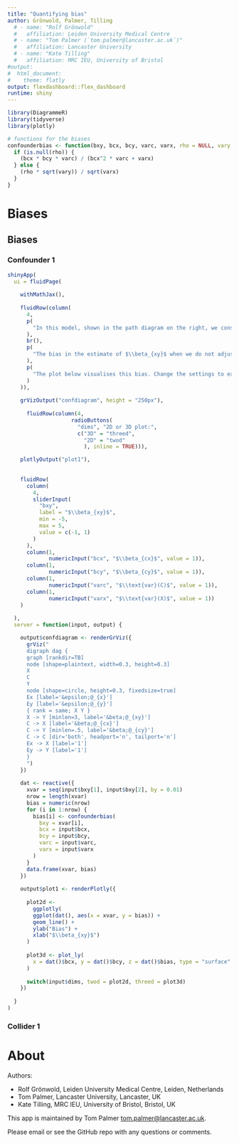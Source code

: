 ```yaml
---
title: "Quantifying bias"
author: Grönwold, Palmer, Tilling
  # - name: "Rolf Grönwold"
  #   affiliation: Leiden University Medical Centre
  # - name: "Tom Palmer (`tom.palmer@lancaster.ac.uk`)"
  #   affiliation: Lancaster University
  # - name: "Kate Tilling"
  #   affiliation: MRC IEU, University of Bristol
#output:
#  html_document:
#    theme: flatly
output: flexdashboard::flex_dashboard
runtime: shiny
---
```


```r
library(DiagrammeR)
library(tidyverse)
library(plotly)
```

```r
# functions for the biases
confounderbias <- function(bxy, bcx, bcy, varc, varx, rho = NULL, vary = NULL) {
  if (is.null(rho)) {
    (bcx * bcy * varc) / (bcx^2 * varc + varx)
  } else {
    (rho * sqrt(vary)) / sqrt(varx)
  }
}
```

# Biases

## Biases {.tabset}

### Confounder 1

```r
shinyApp(
  ui = fluidPage(
    
    withMathJax(),
    
    fluidRow(column(
      4,
      p(
        "In this model, shown in the path diagram on the right, we consider the effect of omitting $C$ from the regression of $Y$ on $X$."
      ),
      br(),
      p(
        "The bias in the estimate of $\\beta_{xy}$ when we do not adjust for $C$ is: $$\\frac{\\beta_{cx}\\beta_{cy}\\text{var}(C)}{\\beta_{cx}^2\\text{var}(C) + \\sigma_{X}^2}$$"
      ),
      p(
        "The plot below visualises this bias. Change the settings to explore how the bias changes."
      )
    )),
    
    grVizOutput("confdiagram", height = "250px"),
    
      fluidRow(column(4,
                    radioButtons(
                      "dims", "2D or 3D plot:",
                      c("3D" = "threed",
                        "2D" = "twod"
                        ), inline = TRUE))),

    plotlyOutput("plot1"),
    
    
    fluidRow(
      column(
        4,
        sliderInput(
          "bxy",
          label = "$\\beta_{xy}$",
          min = -5,
          max = 5,
          value = c(-1, 1)
        )
      ),
      column(1,
             numericInput("bcx", "$\\beta_{cx}$", value = 1)),
      column(1,
             numericInput("bcy", "$\\beta_{cy}$", value = 1)),
      column(1,
             numericInput("varc", "$\\text{var}(C)$", value = 1)),
      column(1,
             numericInput("varx", "$\\text{var}(X)$", value = 1))
    )
    
  ),
  server = function(input, output) {

    output$confdiagram <- renderGrViz({
      grViz("
      digraph dag {
      graph [rankdir=TB]
      node [shape=plaintext, width=0.3, height=0.3]
      X 
      C 
      Y
      node [shape=circle, height=0.3, fixedsize=true]
      Ex [label='&epsilon;@_{x}']
      Ey [label='&epsilon;@_{y}']
      { rank = same; X Y }
      X -> Y [minlen=3, label='&beta;@_{xy}']
      C -> X [label='&beta;@_{cx}']
      C -> Y [minlen=.5, label='&beta;@_{cy}']
      C -> C [dir='both', headport='n', tailport='n']
      Ex -> X [label='1']
      Ey -> Y [label='1']
      }
      ")
    })
    
    dat <- reactive({
      xvar = seq(input$bxy[1], input$bxy[2], by = 0.01)
      nrow = length(xvar)
      bias = numeric(nrow)
      for (i in 1:nrow) {
        bias[i] <- confounderbias(
          bxy = xvar[i],
          bcx = input$bcx,
          bcy = input$bcy,
          varc = input$varc,
          varx = input$varx
        )
      }
      data.frame(xvar, bias)
    })
    
    output$plot1 <- renderPlotly({
      
      plot2d <- 
        ggplotly(
        ggplot(dat(), aes(x = xvar, y = bias)) + 
        geom_line() + 
        ylab("Bias") + 
        xlab("$\\beta_{xy}$")
      )
      
      plot3d <- plot_ly(
        x = dat()$bcx, y = dat()$bcy, z = dat()$bias, type = "surface"
      )
      
      switch(input$dims, twod = plot2d, threed = plot3d)
    })
    
  }
)
```

### Collider 1

# About

Authors:

- Rolf Grönwold, Leiden University Medical Centre, Leiden, Netherlands
- Tom Palmer, Lancaster University, Lancaster, UK
- Kate Tilling, MRC IEU, University of Bristol, Bristol, UK

This app is maintained by Tom Palmer <tom.palmer@lancaster.ac.uk>. 

Please email or see the GitHub repo with any questions or comments.